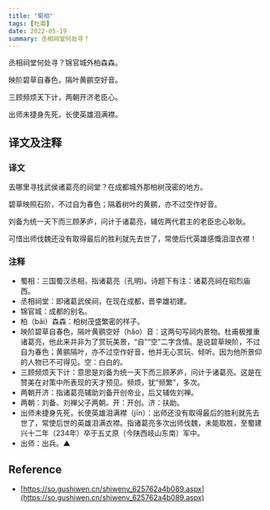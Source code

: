 ```yaml
---
title: "蜀相"
tags: [杜甫]
date: 2022-05-19
summary: 丞相祠堂何处寻？
---
```


丞相祠堂何处寻？锦官城外柏森森。

映阶碧草自春色，隔叶黄鹂空好音。

三顾频烦天下计，两朝开济老臣心。

出师未捷身先死，长使英雄泪满襟。

## 译文及注释

### 译文

去哪里寻找武侯诸葛亮的祠堂？在成都城外那柏树茂密的地方。

碧草映照石阶，不过自为春色；隔着树叶的黄鹂，亦不过空作好音。

刘备为统一天下而三顾茅庐，问计于诸葛亮，辅佐两代君主的老臣忠心耿耿。

可惜出师伐魏还没有取得最后的胜利就先去世了，常使后代英雄感慨泪湿衣襟！

### 注释

- 蜀相：三国蜀汉丞相，指诸葛亮（孔明)。诗题下有注：诸葛亮祠在昭烈庙西。
- 丞相祠堂：即诸葛武侯祠，在现在成都，晋李雄初建。
- 锦官城：成都的别名。
- 柏（bǎi）森森：柏树茂盛繁密的样子。
- 映阶碧草自春色，隔叶黄鹂空好（hǎo）音：这两句写祠内景物。杜甫极推重诸葛亮，他此来并非为了赏玩美景，“自”“空”二字含情。是说碧草映阶，不过自为春色；黄鹂隔叶，亦不过空作好音，他并无心赏玩、倾听。因为他所景仰的人物已不可得见。空：白白的。
- 三顾频烦天下计：意思是刘备为统一天下而三顾茅庐，问计于诸葛亮。这是在赞美在对策中所表现的天才预见。频烦，犹“频繁”，多次。
- 两朝开济：指诸葛亮辅助刘备开创帝业，后又辅佐刘禅。
- 两朝：刘备、刘禅父子两朝。开：开创。济：扶助。
- 出师未捷身先死，长使英雄泪满襟（jīn）：出师还没有取得最后的胜利就先去世了，常使后世的英雄泪满衣襟。指诸葛亮多次出师伐魏，未能取胜，至蜀建兴十二年（234年）卒于五丈原（今陕西岐山东南）军中。
- 出师：出兵。▲

## Reference

- [https://so.gushiwen.cn/shiwenv_625762a4b089.aspx](https://so.gushiwen.cn/shiwenv_625762a4b089.aspx)